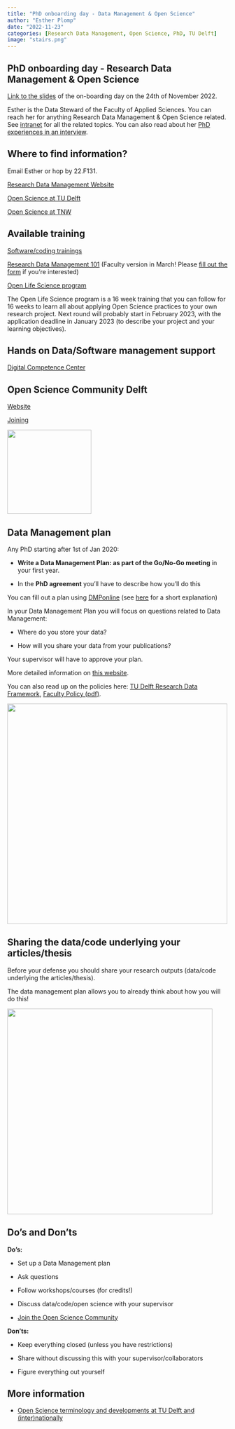 ```yaml
---
title: "PhD onboarding day - Data Management & Open Science"
author: "Esther Plomp"
date: "2022-11-23"
categories: [Research Data Management, Open Science, PhD, TU Delft]
image: "stairs.png"
---
```


## PhD onboarding day - Research Data Management & Open Science

[Link to the slides](https://surfdrive.surf.nl/files/index.php/s/QiYelnVxBMu15f9) of the on-boarding day on the 24th of November 2022.

Esther is the Data Steward of the Faculty of Applied Sciences. You can reach her for anything Research Data Management & Open Science related. See [intranet](https://intranet.tudelft.nl/-/data-stewardship-at-applied-sciences) for all the related topics. You can also read about her [PhD experiences in an interview](https://intranet.tudelft.nl/-/personal-perspectives-on-phd-in-4-an-interview-with-esther-plomp).

## Where to find information?

Email Esther or hop by 22.F131.

[Research Data Management Website](https://www.tudelft.nl/en/library/current-topics/research-data-management/)

[Open Science at TU Delft](https://www.tudelft.nl/open-science)

[Open Science at TNW](https://estherplomp.github.io/TNW-OS-support/)

## Available training

[Software/coding trainings](https://www.tudelft.nl/en/library/current-topics/research-data-management/r/training-events/training-for-researchers/)

[Research Data Management 101](https://intranet.tudelft.nl/-/r4.a1-research-data-management-101) (Faculty version in March! Please [fill out the form](https://forms.office.com/r/PLm9TMBGGk) if you're interested)

[Open Life Science program](https://intranet.tudelft.nl/en/-/open-life-science-programme)

The Open Life Science program is a 16 week training that you can follow for 16 weeks to learn all about applying Open Science practices to your own research project. Next round will probably start in February 2023, with the application deadline in January 2023 (to describe your project and your learning objectives).

## Hands on Data/Software management support

[Digital Competence Center](https://dcc.tudelft.nl/)

## Open Science Community Delft

[Website](https://osc-delft.github.io/)

[Joining](https://forms.gle/v2dtynQ2j6wSMWTS6)

![](images/paste-55FF12FC.png){fig-alt="Logo of the Open Science Community Delft" width="192"}

## Data Management plan

Any PhD starting after 1st of Jan 2020:

-   **Write a Data Management Plan: as part of the Go/No-Go meeting** in your first year.

-   In the **PhD agreement** you'll have to describe how you'll do this

You can fill out a plan using [DMPonline](https://dmponline.tudelft.nl/) (see [here](https://www.tudelft.nl/en/library/current-topics/research-data-management/r/plan/dmponline/dmponline/) for a short explanation)

In your Data Management Plan you will focus on questions related to Data Management:

-   Where do you store your data?

-   How will you share your data from your publications?

Your supervisor will have to approve your plan.

More detailed information on [this website](https://estherplomp.github.io/TNW-OS-support/posts/DMP-PhD/).

You can also read up on the policies here: [TU Delft Research Data Framework](https://www.tudelft.nl/en/library/current-topics/research-data-management/r/policies/tu-delft-faculty-policies/), [Faculty Policy (pdf)](https://d1rkab7tlqy5f1.cloudfront.net/Library/Themaportalen/RDM/Beleid/2020_AS_Research_Data_Management_Policy.pdf).

![](images/paste-999D1DDA.png){fig-alt="A woman is scared because she thinks she lost all her data because her computer crashed. But it turns out that she had backed up her data thanks to setting out a plan for this in her data management plan!" width="503"}

## Sharing the data/code underlying your articles/thesis

Before your defense you should share your research outputs (data/code underlying the articles/thesis).

The data management plan allows you to already think about how you will do this!

![](images/paste-D7775324.png){fig-alt="A woman standing in front of a messy closet with research data, trying to find the data that she generated last year." width="469"}

## Do's and Don'ts 

**Do's:**

-   Set up a Data Management plan

-   Ask questions

-   Follow workshops/courses (for credits!)

-   Discuss data/code/open science with your supervisor

-   [Join the Open Science Community](https://forms.gle/v2dtynQ2j6wSMWTS6)

**Don'ts:**

-   Keep everything closed (unless you have restrictions)

-   Share without discussing this with your supervisor/collaborators

-   Figure everything out yourself

## More information

-   [Open Science terminology and developments at TU Delft and (inter)nationally](https://estherplomp.github.io/TNW-OS-support/posts/open-science-TUD/)
